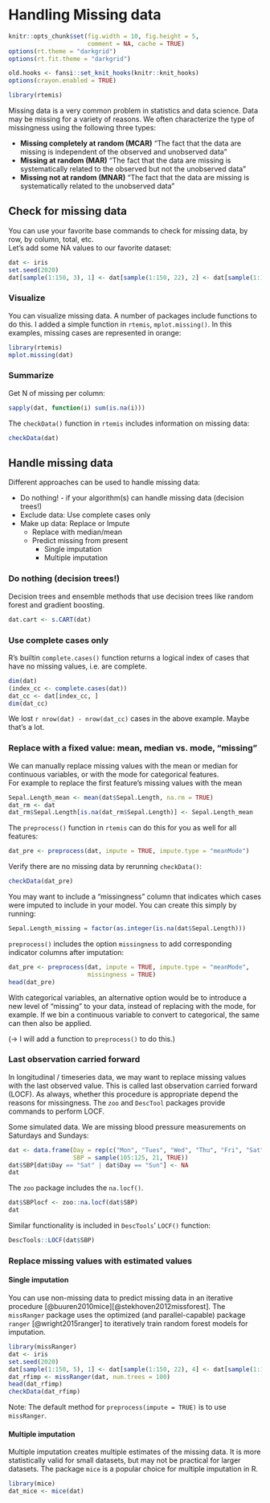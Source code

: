 # Handling Missing data {#missingdata}

```r
knitr::opts_chunk$set(fig.width = 10, fig.height = 5,
                      comment = NA, cache = TRUE) 
options(rt.theme = "darkgrid")
options(rt.fit.theme = "darkgrid")
```

```r
old.hooks <- fansi::set_knit_hooks(knitr::knit_hooks)
options(crayon.enabled = TRUE)
```

```r
library(rtemis)
```

Missing data is a very common problem in statistics and data science. Data may be missing for a variety of reasons. We often characterize the type of missingness using the following three types:  

* **Missing completely at random (MCAR)**
“The fact that the data are missing is independent of the observed and unobserved data”
* **Missing at random (MAR)**
"The fact that the data are missing is systematically related to the observed but not the unobserved data”
* **Missing not at random (MNAR)**
“The fact that the data are missing is systematically related to the unobserved data”

## Check for missing data

You can use your favorite base commands to check for missing data, by row, by column, total, etc.  
Let's add some NA values to our favorite dataset:

```r
dat <- iris
set.seed(2020)
dat[sample(1:150, 3), 1] <- dat[sample(1:150, 22), 2] <- dat[sample(1:150, 9), 4] <- NA
```

### Visualize

You can visualize missing data. A number of packages include functions to do this. I added a simple function in `rtemis`, `mplot.missing()`. In this examples, missing cases are represented in orange:

```r
library(rtemis)
mplot.missing(dat)
```

### Summarize

Get N of missing per column:

```r
sapply(dat, function(i) sum(is.na(i)))
```

The `checkData()` function in `rtemis` includes information on missing data:

```r
checkData(dat)
```

## Handle missing data

Different approaches can be used to handle missing data:  

* Do nothing! - if your algorithm(s) can handle missing data (decision trees!)
* Exclude data: Use complete cases only
* Make up data: Replace or Impute
    * Replace with median/mean
    * Predict missing from present
        * Single imputation
        * Multiple imputation
        
### Do nothing (decision trees!)

Decision trees and ensemble methods that use decision trees like random forest and gradient boosting.

```r
dat.cart <- s.CART(dat)
```

### Use complete cases only

R's builtin `complete.cases()` function returns a logical index of cases that have no missing values, i.e. are complete.

```r
dim(dat)
(index_cc <- complete.cases(dat))
dat_cc <- dat[index_cc, ]
dim(dat_cc)
```

We lost `r nrow(dat) - nrow(dat_cc)` cases in the above example. Maybe that's a lot.

### Replace with a fixed value: mean, median vs. mode, "missing"

We can manually replace missing values with the mean or median for continuous variables, or with the mode for categorical features.  
For example to replace the first feature's missing values with the mean

```r
Sepal.Length_mean <- mean(dat$Sepal.Length, na.rm = TRUE)
dat_rm <- dat
dat_rm$Sepal.Length[is.na(dat_rm$Sepal.Length)] <- Sepal.Length_mean
```

The `preprocess()` function in `rtemis` can do this for you as well for all features:

```r
dat_pre <- preprocess(dat, impute = TRUE, impute.type = "meanMode")
```

Verify there are no missing data by rerunning `checkData()`:

```r
checkData(dat_pre)
```

You may want to include a "missingness" column that indicates which cases were imputed to include in your model. You can create this simply by running:

```r
Sepal.Length_missing = factor(as.integer(is.na(dat$Sepal.Length)))
```

`preprocess()` includes the option `missingness` to add corresponding indicator columns after imputation:

```r
dat_pre <- preprocess(dat, impute = TRUE, impute.type = "meanMode",
                      missingness = TRUE)
head(dat_pre)
```

With categorical variables, an alternative option would be to introduce a new level of "missing" to your data, instead of replacing with the mode, for example. If we bin a continuous variable to convert to categorical, the same can then also be applied.  

(-> I will add a function to `preprocess()` to do this.)

### Last observation carried forward

In longitudinal / timeseries data, we may want to replace missing values with the last observed value. This is called last observation carried forward (LOCF). As always, whether this procedure is appropriate depend the reasons for missingness. The `zoo` and `DescTool` packages provide commands to perform LOCF.  

Some simulated data. We are missing blood pressure measurements on Saturdays and Sundays:

```r
dat <- data.frame(Day = rep(c("Mon", "Tues", "Wed", "Thu", "Fri", "Sat", "Sun"), 3),
                  SBP = sample(105:125, 21, TRUE))
dat$SBP[dat$Day == "Sat" | dat$Day == "Sun"] <- NA
dat
```

The `zoo` package includes the `na.locf()`. 

```r
dat$SBPlocf <- zoo::na.locf(dat$SBP)
dat
```

Similar functionality is included in `DescTools`' `LOCF()` function:

```r
DescTools::LOCF(dat$SBP)
```

### Replace missing values with estimated values

#### Single imputation

You can use non-missing data to predict missing data in an iterative procedure [@buuren2010mice][@stekhoven2012missforest].
The `missRanger` package uses the optimized (and parallel-capable) package `ranger` [@wright2015ranger] to iteratively train random forest models for imputation.

```r
library(missRanger)
dat <- iris
set.seed(2020)
dat[sample(1:150, 5), 1] <- dat[sample(1:150, 22), 4] <- dat[sample(1:150, 18), 4] <- NA
dat_rfimp <- missRanger(dat, num.trees = 100)
head(dat_rfimp)
checkData(dat_rfimp)
```

Note: The default method for `preprocess(impute = TRUE)` is to use `missRanger`.

#### Multiple imputation

Multiple imputation creates multiple estimates of the missing data. It is more statistically valid for small datasets, but may not be practical for larger datasets. The package `mice` is a popular choice for multiple imputation in R.

```r
library(mice)
dat_mice <- mice(dat)
```
